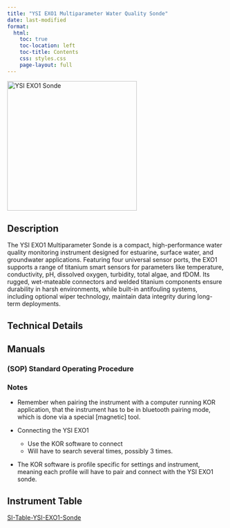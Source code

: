 ```yaml
---
title: "YSI EXO1 Multiparameter Water Quality Sonde"
date: last-modified
format:
  html:
    toc: true
    toc-location: left
    toc-title: Contents
    css: styles.css
    page-layout: full
---
```


![](/assets/images/YSI-EXO1-Sonde-HH.jpg "YSI EXO1 Sonde"){fig-align="left" width=300}


## Description

The YSI EXO1 Multiparameter Sonde is a compact, high-performance water quality monitoring instrument designed for estuarine, surface water, and groundwater applications. Featuring four universal sensor ports, the EXO1 supports a range of titanium smart sensors for parameters like temperature, conductivity, pH, dissolved oxygen, turbidity, total algae, and fDOM. Its rugged, wet-mateable connectors and welded titanium components ensure durability in harsh environments, while built-in antifouling systems, including optional wiper technology, maintain data integrity during long-term deployments. 


## Technical Details


## Manuals

### (SOP) Standard Operating Procedure

### Notes

- Remember when pairing the instrument with a computer running KOR application, that the instrument has to be in bluetooth pairing mode, which is done via a special [magnetic] tool.

- Connecting the YSI EXO1
  - Use the KOR software to connect
  - Will have to search several times, possibly 3 times.
- The KOR software is profile specific for settings and instrument, meaning each profile will have to pair and connect with the YSI EXO1 sonde.

## Instrument Table

[SI-Table-YSI-EXO1-Sonde](/Instrumentation/SI-Table-YSI-EXO1-Sonde.qmd)
